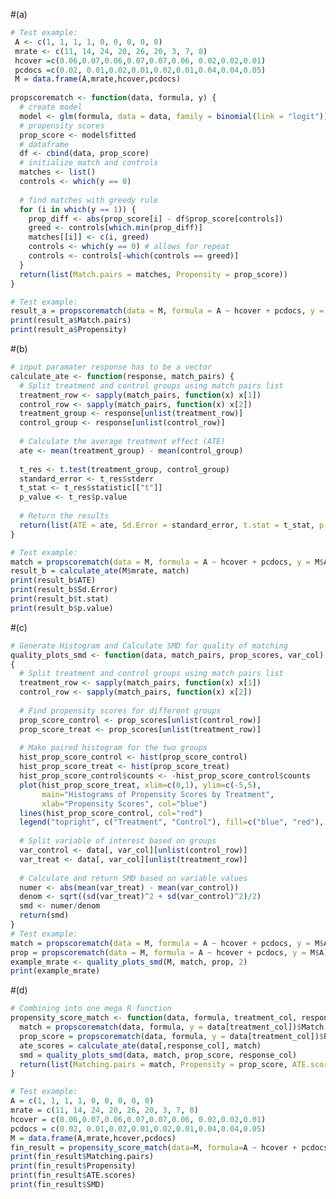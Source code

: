 
#(a)
```{r}
# Test example:
 A <- c(1, 1, 1, 1, 0, 0, 0, 0, 0)
 mrate <- c(11, 14, 24, 20, 26, 20, 3, 7, 8)
 hcover =c(0.06,0.07,0.06,0.07,0.07,0.06, 0.02,0.02,0.01)
 pcdocs =c(0.02, 0.01,0.02,0.01,0.02,0.01,0.04,0.04,0.05)
 M = data.frame(A,mrate,hcover,pcdocs)
 
propscorematch <- function(data, formula, y) {
  # create model
  model <- glm(formula, data = data, family = binomial(link = "logit"))
  # propensity scores
  prop_score <- model$fitted
  # dataframe
  df <- cbind(data, prop_score)
  # initialize match and controls
  matches <- list()
  controls <- which(y == 0)
  
  # find matches with greedy rule
  for (i in which(y == 1)) {
    prop_diff <- abs(prop_score[i] - df$prop_score[controls])
    greed <- controls[which.min(prop_diff)]
    matches[[i]] <- c(i, greed)
    controls <- which(y == 0) # allows for repeat
    controls <- controls[-which(controls == greed)]
  }
  return(list(Match.pairs = matches, Propensity = prop_score))
}

# Test example:
result_a = propscorematch(data = M, formula = A ~ hcover + pcdocs, y = M$A)
print(result_a$Match.pairs)
print(result_a$Propensity)
```

#(b)
```{r}
# input paramater response has to be a vector
calculate_ate <- function(response, match_pairs) {
  # Split treatment and control groups using match pairs list
  treatment_row <- sapply(match_pairs, function(x) x[1])
  control_row <- sapply(match_pairs, function(x) x[2])
  treatment_group <- response[unlist(treatment_row)]
  control_group <- response[unlist(control_row)]
  
  # Calculate the average treatment effect (ATE)
  ate <- mean(treatment_group) - mean(control_group)
  
  t_res <- t.test(treatment_group, control_group)
  standard_error <- t_res$stderr
  t_stat <- t_res$statistic[["t"]]
  p_value <- t_res$p.value
  
  # Return the results
  return(list(ATE = ate, Sd.Error = standard_error, t.stat = t_stat, p.value = p_value))
}

# Test example:
match = propscorematch(data = M, formula = A ~ hcover + pcdocs, y = M$A)$Match.pairs
result_b = calculate_ate(M$mrate, match)
print(result_b$ATE)
print(result_b$Sd.Error)
print(result_b$t.stat)
print(result_b$p.value)

```

#(c)
```{r}
# Generate Histogram and Calculate SMD for quality of matching
quality_plots_smd <- function(data, match_pairs, prop_scores, var_col)
{
  # Split treatment and control groups using match pairs list
  treatment_row <- sapply(match_pairs, function(x) x[1])
  control_row <- sapply(match_pairs, function(x) x[2])
  
  # Find propensity scores for different groups
  prop_score_control <- prop_scores[unlist(control_row)]
  prop_score_treat <- prop_scores[unlist(treatment_row)]
  
  # Make paired histogram for the two groups
  hist_prop_score_control <- hist(prop_score_control)
  hist_prop_score_treat <- hist(prop_score_treat)
  hist_prop_score_control$counts <- -hist_prop_score_control$counts
  plot(hist_prop_score_treat, xlim=c(0,1), ylim=c(-5,5),
       main="Histograms of Propensity Scores by Treatment",
       xlab="Propensity Scores", col="blue")
  lines(hist_prop_score_control, col="red")
  legend("topright", c("Treatment", "Control"), fill=c("blue", "red"), cex=0.5)
  
  # Split variable of interest based on groups
  var_control <- data[, var_col][unlist(control_row)]
  var_treat <- data[, var_col][unlist(treatment_row)]
  
  # Calculate and return SMD based on variable values
  numer <- abs(mean(var_treat) - mean(var_control))
  denom <- sqrt((sd(var_treat)^2 + sd(var_control)^2)/2)
  smd <- numer/denom
  return(smd)
}
# Test example:
match = propscorematch(data = M, formula = A ~ hcover + pcdocs, y = M$A)$Match.pairs
prop = propscorematch(data = M, formula = A ~ hcover + pcdocs, y = M$A)$Propensity
example_mrate <- quality_plots_smd(M, match, prop, 2)
print(example_mrate)
```

#(d)
```{r}
# Combining into one mega R function
propensity_score_match <- function(data, formula, treatment_col, response_col) {
  match = propscorematch(data, formula, y = data[treatment_col])$Match.pairs
  prop_score = propscorematch(data, formula, y = data[treatment_col])$Propensity
  ate_scores = calculate_ate(data[,response_col], match)
  smd = quality_plots_smd(data, match, prop_score, response_col)
  return(list(Matching.pairs = match, Propensity = prop_score, ATE.scores = ate_scores, SMD = smd))
}

# Test example:
A = c(1, 1, 1, 1, 0, 0, 0, 0, 0)
mrate = c(11, 14, 24, 20, 26, 20, 3, 7, 8)
hcover = c(0.06,0.07,0.06,0.07,0.07,0.06, 0.02,0.02,0.01)
pcdocs = c(0.02, 0.01,0.02,0.01,0.02,0.01,0.04,0.04,0.05)
M = data.frame(A,mrate,hcover,pcdocs)
fin_result = propensity_score_match(data=M, formula=A ~ hcover + pcdocs, treatment_col = 1, response_col = 2)
print(fin_result$Matching.pairs)
print(fin_result$Propensity)
print(fin_result$ATE.scores)
print(fin_result$SMD)
```
